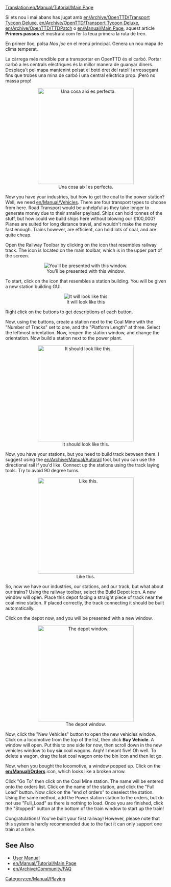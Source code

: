 [[Translation:en/Manual/Tutorial/Main Page]]
{{ca/Traducció|origen=Getting Started}}

{{ca/Manual/Tutorial/Tutorial}}

Si ets nou i mai abans has jugat amb [[en/Archive/OpenTTD/Transport Tycoon Deluxe]], [[en/Archive/OpenTTD/Transport Tycoon Deluxe]], [[en/Archive/OpenTTD/TTDPatch]] o [[en/Manual/Main Page]], aquest article '''Primers passos''' et mostrarà com fer la teua primera la ruta de tren.

En primer lloc, polsa ''Nou joc'' en el menú principal. Genera un nou mapa de clima temperat.

La càrrega més rendible per a transportar en OpenTTD és el carbó. Portar carbó a les centrals elèctriques és la millor manera de guanyar diners. Desplaça't pel mapa mantenint polsat el botó dret del ratolí i arrossegant fins que trobes una mina de carbó i una central elèctrica prop. ¡Però no massa prop!

<center>[[File:en/Manual/Tutorial/Tutorial1.png|thumb|300px|center|Una cosa així es perfecta.]]</center>

{{ca/Pendent de traducció}}

Now you have your industries, but how to get the coal to the power station? Well, we need [[en/Manual/Vehicles]]. There are four transport types to choose from here. Road Transport would be unhelpful as they take longer to generate money due to their smaller payload. Ships can hold tonnes of the stuff, but how could we build ships here without blowing our £100,000? Planes are suited for long distance travel, and wouldn't make the money fast enough. Trains however, are efficient, can hold lots of coal, and are quite cheap. 

Open the Railway Toolbar by clicking on the icon that resembles railway track. The icon is located on the main toolbar, which is in the upper part of the screen.
<center>[[File:ca/Manual/Railroad Construction.png|center|You'll be presented with this window.]]</center>

To start, click on the icon that resembles a station building. You will be given a new station building GUI.
<center>[[File:ca/Manual/Stationgui.png|center|frame|It will look like this]]</center>

Right click on the buttons to get descriptions of each button.

Now, using the buttons, create a station next to the Coal Mine with the "Number of Tracks" set to one, and the "Platform Length" at three. Select the leftmost orientation. Now, reopen the station window, and change the orientation. Now build a station next to the power plant.

<center>[[File:en/Manual/Tutorial/Tutorial2.png|thumb|300px|center|It should look like this.]]</center>

Now, you have your stations, but you need to build track between them. I suggest using the [[en/Archive/Manual/Autorail]] tool, but you can use the directional rail if you'd like. Connect up the stations using the track laying tools. Try to avoid 90 degree turns.

<center>[[File:en/Manual/Tutorial/Tutorial3.png|thumb|300px|center|Like this.]]</center>

So, now we have our industries, our stations, and our track, but what about our trains? Using the railway toolbar, select the Build Depot icon. A new window will open. Place this depot facing a straight piece of track near the coal mine station. If placed correctly, the track connecting it should be built automatically.

Click on the depot now, and you will be presented with a new window.

<center>[[File:en/Manual/Tutorial/Tutorial4.png|thumb|300px|center|The depot window.]]</center>

Now, click the "New Vehicles" button to open the new vehicles window. Click on a locomotive from the top of the list, then click '''Buy Vehicle'''. A window will open. Put this to one side for now, then scroll down in the new vehicles window to buy '''six''' coal wagons. Argh! I meant five! Oh well. To delete a wagon, drag the last coal wagon onto the bin icon and then let go. 

Now, when you bought the locomotive, a window popped up. Click on the '''[[en/Manual/Orders]]''' icon, which looks like a broken arrow.

Click "Go To" then click on the Coal Mine station. The name will be entered onto the orders list. Click on the name of the station, and click the "Full Load" button. Now click on the "end of orders" to deselect the station. Using the same method, add the Power station station to the orders, but do not use "Full_Load" as there is nothing to load. Once you are finished, click the "Stopped" button at the bottom of the train window to start up the train!

Congratulations! You've built your first railway! However, please note that this system is hardly recommended due to the fact it can only support one train at a time.

==See Also==
*[[en/Manual/Main Page|User Manual]]
*[[en/Manual/Tutorial/Main Page]]
*[[en/Archive/Community/FAQ]]

[[Category:en/Manual/Playing]]